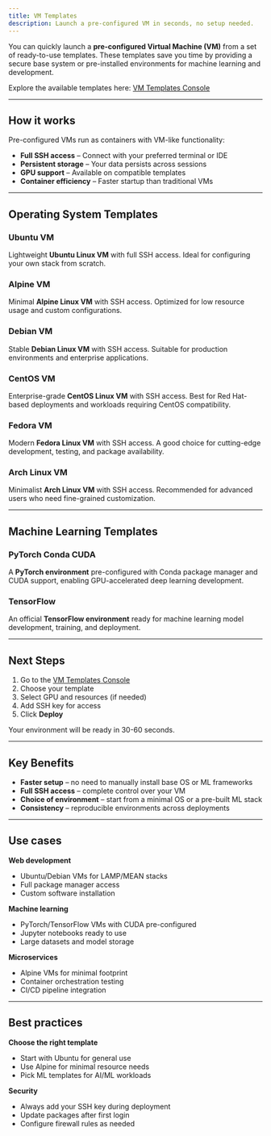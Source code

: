 ```yaml
---
title: VM Templates
description: Launch a pre-configured VM in seconds, no setup needed.
---
```


You can quickly launch a **pre-configured Virtual Machine (VM)** from a set of ready-to-use templates. These templates save you time by providing a secure base system or pre-installed environments for machine learning and development.

Explore the available templates here: [VM Templates Console](https://console.aquanode.io/templates/vm)

---

## How it works

Pre-configured VMs run as containers with VM-like functionality:
- **Full SSH access** – Connect with your preferred terminal or IDE
- **Persistent storage** – Your data persists across sessions
- **GPU support** – Available on compatible templates
- **Container efficiency** – Faster startup than traditional VMs

---

## Operating System Templates

### Ubuntu VM
Lightweight **Ubuntu Linux VM** with full SSH access. Ideal for configuring your own stack from scratch.

### Alpine VM
Minimal **Alpine Linux VM** with SSH access. Optimized for low resource usage and custom configurations.

### Debian VM
Stable **Debian Linux VM** with SSH access. Suitable for production environments and enterprise applications.

### CentOS VM
Enterprise-grade **CentOS Linux VM** with SSH access. Best for Red Hat-based deployments and workloads requiring CentOS compatibility.

### Fedora VM
Modern **Fedora Linux VM** with SSH access. A good choice for cutting-edge development, testing, and package availability.

### Arch Linux VM
Minimalist **Arch Linux VM** with SSH access. Recommended for advanced users who need fine-grained customization.

---

## Machine Learning Templates

### PyTorch Conda CUDA
A **PyTorch environment** pre-configured with Conda package manager and CUDA support, enabling GPU-accelerated deep learning development.

### TensorFlow
An official **TensorFlow environment** ready for machine learning model development, training, and deployment.

---

## Next Steps

1. Go to the [VM Templates Console](https://console.aquanode.io/templates/vm)
2. Choose your template
3. Select GPU and resources (if needed)
4. Add SSH key for access
5. Click **Deploy**

Your environment will be ready in 30-60 seconds.

---

## Key Benefits

- **Faster setup** – no need to manually install base OS or ML frameworks  
- **Full SSH access** – complete control over your VM  
- **Choice of environment** – start from a minimal OS or a pre-built ML stack  
- **Consistency** – reproducible environments across deployments  

---

## Use cases

**Web development**
- Ubuntu/Debian VMs for LAMP/MEAN stacks
- Full package manager access
- Custom software installation

**Machine learning**
- PyTorch/TensorFlow VMs with CUDA pre-configured
- Jupyter notebooks ready to use
- Large datasets and model storage

**Microservices**
- Alpine VMs for minimal footprint
- Container orchestration testing
- CI/CD pipeline integration

---

## Best practices

**Choose the right template**
- Start with Ubuntu for general use
- Use Alpine for minimal resource needs
- Pick ML templates for AI/ML workloads

**Security**
- Always add your SSH key during deployment
- Update packages after first login
- Configure firewall rules as needed

